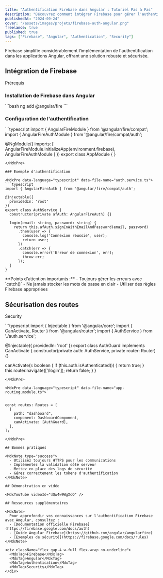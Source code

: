 ```yaml
---
title: "Authentification Firebase dans Angular : Tutoriel Pas à Pas"
description: "Découvrez comment intégrer Firebase pour gérer l'authentification dans Angular, tout en sécurisant les routes et l'accès aux données."
publishedAt: "2024-09-24"
cover: "/assets/images/projets/firebase-auth-angular.png"
freelance: true
published: true
tags: ["Firebase", "Angular", "Authentication", "Security"]
---
```


<MdxNote type="info">
  Firebase simplifie considérablement l'implémentation de l'authentification dans les applications Angular, offrant une solution robuste et sécurisée.
</MdxNote>

## Intégration de Firebase

<MdxTag>Prérequis</MdxTag>

### Installation de Firebase dans Angular

<MdxPre data-language="bash" data-file-name="terminal">
```bash
ng add @angular/fire
```
</MdxPre>

### Configuration de l'authentification

<MdxPre data-language="typescript" data-file-name="app.module.ts">
```typescript
import { AngularFireModule } from '@angular/fire/compat';
import { AngularFireAuthModule } from '@angular/fire/compat/auth';

@NgModule({
  imports: [
    AngularFireModule.initializeApp(environment.firebase),
    AngularFireAuthModule
  ]
})
export class AppModule { }
```
</MdxPre>

### Exemple d'authentification

<MdxPre data-language="typescript" data-file-name="auth.service.ts">
```typescript
import { AngularFireAuth } from '@angular/fire/compat/auth';

@Injectable({
  providedIn: 'root'
})
export class AuthService {
  constructor(private afAuth: AngularFireAuth) {}

  login(email: string, password: string) {
    return this.afAuth.signInWithEmailAndPassword(email, password)
      .then(user => {
        console.log('Connexion réussie', user);
        return user;
      })
      .catch(err => {
        console.error('Erreur de connexion', err);
        throw err;
      });
  }
}
```
</MdxPre>

<MdxNote type="warning">
  **Points d'attention importants :**
  - Toujours gérer les erreurs avec `catch()`
  - Ne jamais stocker les mots de passe en clair
  - Utiliser des règles Firebase appropriées
</MdxNote>

## Sécurisation des routes

<MdxTag>Security</MdxTag>

<MdxPre data-language="typescript" data-file-name="auth.guard.ts">
```typescript
import { Injectable } from '@angular/core';
import { CanActivate, Router } from '@angular/router';
import { AuthService } from './auth.service';

@Injectable({
  providedIn: 'root'
})
export class AuthGuard implements CanActivate {
  constructor(private auth: AuthService, private router: Router) {}

  canActivate(): boolean {
    if (this.auth.isAuthenticated()) {
      return true;
    }
    this.router.navigate(['/login']);
    return false;
  }
}
```
</MdxPre>

<MdxPre data-language="typescript" data-file-name="app-routing.module.ts">


const routes: Routes = [
  {
    path: "dashboard",
    component: DashboardComponent,
    canActivate: [AuthGuard],
  },
];

</MdxPre>

## Bonnes pratiques

<MdxNote type="success">
  - Utilisez toujours HTTPS pour les communications
  - Implémentez la validation côté serveur
  - Mettez en place des logs de sécurité
  - Gérez correctement les tokens d'authentification
</MdxNote>

## Démonstration en vidéo

<MdxYouTube videoId="dQw4w9WgXcQ" />

## Ressources supplémentaires

<MdxNote>
  Pour approfondir vos connaissances sur l'authentification Firebase avec Angular, consultez :
  - [Documentation officielle Firebase](https://firebase.google.com/docs/auth)
  - [Guide Angular Firebase](https://github.com/angular/angularfire)
  - [Exemples de sécurité](https://firebase.google.com/docs/rules)
</MdxNote>

<div className="flex gap-4 w-full flex-wrap no-underline">
  <MdxTag>Firebase</MdxTag>
  <MdxTag>Angular</MdxTag>
  <MdxTag>Authentication</MdxTag>
  <MdxTag>Security</MdxTag>
</div>

